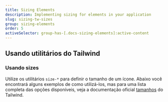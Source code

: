 ```yaml
---
title: Sizing Elements
description: Implementing sizing for elements in your application
slug: sizing-tw-sizes
group: sizing-elements
order: 5
activeSelector: group-has-[.docs-sizing-elements]:active-content
---
```


## Usando utilitários do Tailwind
### Usando sizes

Utilize os utilitários `size-*` para definir o tamanho de um ícone. Abaixo você encontrará alguns exemplos de como utilizá-los, mas para uma lista completa das opções disponíveis, veja a documentação oficial [tamanhos](https://tailwindcss.com/docs/size) do Tailwind.
